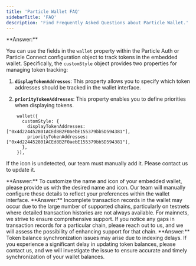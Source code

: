 ```yaml
---
title: 'Particle Wallet FAQ'
sidebarTitle: 'FAQ'
description: 'Find Frequently Asked Questions about Particle Wallet.'
---
```


<AccordionGroup>

<Accordion title="How can I track my tokens in the embedded wallet?" icon="wallet">
  **Answer:** 

You can use the fields in the `wallet` property within the Particle Auth or Particle Connect configuration object to track tokens in the embedded wallet. Specifically, the `customStyle` object provides two properties for managing token tracking:

1. **`displayTokenAddresses`**: This property allows you to specify which token addresses should be tracked in the wallet interface.

2. **`priorityTokenAddresses`**: This property enables you to define priorities when displaying tokens.

```tsx Connectkit.tsx
    wallet({
      customStyle: {
        displayTokenAddresses: ["0x4d224452801ACEd8B2F0aebE155379bb5D594381"],
        priorityTokenAddresses: ["0x4d224452801ACEd8B2F0aebE155379bb5D594381"],
      },
    }),
```

If the icon is undetected, our team must manually add it. Please contact us to update it.

</Accordion>

<Accordion title="How can I configure the name and icon of the embedded wallet?" icon="image">
  **Answer:** To customize the name and icon of your embedded wallet, please provide us with the desired name and icon. Our team will manually configure these details to reflect your preferences within the wallet interface.
</Accordion>

<Accordion title="Why are the transaction records in the wallet incomplete?" icon="list">
  **Answer:** Incomplete transaction records in the wallet may occur due to the large number of supported chains, particularly on testnets where detailed transaction histories are not always available. For mainnets, we strive to ensure comprehensive support. If you notice any gaps in transaction records for a particular chain, please reach out to us, and we will assess the possibility of enhancing support for that chain.
</Accordion>

<Accordion title="Why is the token balance in the wallet not synchronized?" icon="rotate">
  **Answer:** Token balance synchronization issues may arise due to indexing delays. If you experience a significant delay in updating token balances, please contact us, and we will investigate the issue to ensure accurate and timely synchronization of your wallet balances.
</Accordion>


</AccordionGroup>
